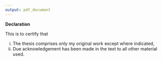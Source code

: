 ```yaml
---
output: pdf_document
---
```


**Declaration**

This is to certify that

i. The thesis comprises only my original work except where indicated,
ii. Due acknowledgement has been made in the text to all other material used.
